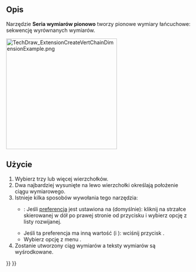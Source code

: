 <languages/>

{{Docnav/pl
|[[TechDraw_ExtensionCreateHorizChainDimension/pl|Seria wymiarów poziomo]]
|[[TechDraw_ExtensionCreateObliqueChainDimension/pl|Seria wymiarów ukośnie]]
|[[TechDraw_Workbench/pl|środowisko pracy Rysunek Techniczny]]
|IconL=TechDraw_ExtensionCreateHorizChainDimension.svg
|IconR=TechDraw_ExtensionCreateObliqueChainDimension.svg
|IconC=Workbench_TechDraw.svg
}}

{{GuiCommand/pl
|Name=TechDraw ExtensionCreateVertChainDimension
|Name/pl=Rysunek Techniczny: Rozszerzenie Seria wymiarów pionowo
|MenuLocation=Rysunek Techniczny → Rozszerzenia: Wymiary → Seria wymiarów pionowo
|Workbenches=[[TechDraw_Workbench/pl|Rysunek Techniczny]]
|Shortcut=
|Version=0.20
|SeeAlso=[[TechDraw_ExtensionCreateHorizChainDimension/pl|Seria wymiarów poziomo]], [[TechDraw_ExtensionCreateObliqueChainDimension/pl|Seria wymiarów ukośnie]]
}}

<span id="Description"></span>
==Opis==

Narzędzie '''Seria wymiarów pionowo''' tworzy pionowe wymiary łańcuchowe: sekwencję wyrównanych wymiarów.

[[Image:TechDraw_ExtensionCreateVertChainDimensionExample.png|300px]]
{{Caption|Po prawej utworzony ciąg wymiarów}}

<span id="Usage"></span>
==Użycie==

# Wybierz trzy lub więcej wierzchołków.
# Dwa najbardziej wysunięte na lewo wierzchołki określają położenie ciągu wymiarowego.
# Istnieje kilka sposobów wywołania tego narzędzia:
#* {{Version/pl|1.0}}: Jeśli [[TechDraw_Preferences/pl#Wymiary|preferencja]] {{MenuCommand|Narzędzie wymiarowania}} jest ustawiona na {{Value|Narzędzie pojedyncze}} (domyślnie): kliknij na strzałce skierowanej w dół po prawej stronie od przycisku {{Button|[[Image:TechDraw_Dimension.svg||x16px]][[Image:Toolbar_flyout_arrow.svg|x16px]]}} i wybierz opcję {{MenuCommand|[[Image:TechDraw_ExtensionCreateVertChainDimension.svg|16px]] Seria wymiarów pionowo}} z listy rozwijanej.
#* Jeśli ta preferencja ma inną wartość (i {{VersionMinus/pl|0.21}}): wciśnij przycisk {{Button|[[Image:TechDraw_ExtensionCreateVertChainDimension.svg|16px]] [[TechDraw_ExtensionCreateVertChainDimension/pl|Seria wymiarów pionowo]]}}.
#* Wybierz opcję z menu {{MenuCommand|Rysunek Techniczny → Rozszerzenia: Wymiary → [[Image:TechDraw_ExtensionCreateVertChainDimension.svg|16px]] Seria wymiarów pionowo}}.
# Zostanie utworzony ciąg wymiarów a teksty wymiarów są wyśrodkowane.


{{Docnav/pl
|[[TechDraw_ExtensionCreateHorizChainDimension/pl|Seria wymiarów poziomo]]
|[[TechDraw_ExtensionCreateObliqueChainDimension/pl|Seria wymiarów ukośnie]]
|[[TechDraw_Workbench/pl|środowisko pracy Rysunek Techniczny]]
|IconL=TechDraw_ExtensionCreateHorizChainDimension.svg
|IconR=TechDraw_ExtensionCreateObliqueChainDimension.svg
|IconC=Workbench_TechDraw.svg
}}

{{TechDraw_Tools_navi{{#translation:}}}}
{{Userdocnavi{{#translation:}}}}